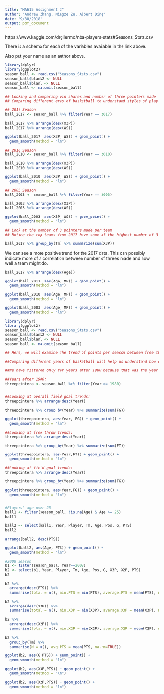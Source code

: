 ```yaml
---
title: "MA615 Assignment 3"
author: "Andrew Zhang, Ningze Zu, Albert Ding"
date: "9/30/2018"
output: pdf_document
---
```


https://www.kaggle.com/drgilermo/nba-players-stats#Seasons_Stats.csv

There is a schema for each of the variables available in the link above.

Also put your name as an author above.

```r
library(dplyr)
library(ggplot2)
season_ball <- read.csv("Seasons_Stats.csv")
season_ball$blank2 <- NULL
season_ball$blanl <- NULL
season_ball <- na.omit(season_ball)

## Looking and comparing win shares and number of three pointers made
## Comparing different eras of basketball to understand styles of play

## 2017 Season
ball_2017 <- season_ball %>% filter(Year == 2017)

ball_2017 %>% arrange(desc(X3P))
ball_2017 %>% arrange(desc(WS))

ggplot(ball_2017, aes(X3P, WS)) + geom_point() +
  geom_smooth(method = "lm")

## 2010 Season
ball_2010 <- season_ball %>% filter(Year == 2010)

ball_2010 %>% arrange(desc(X3P))
ball_2010 %>% arrange(desc(WS))

ggplot(ball_2010, aes(X3P, WS)) + geom_point() +
  geom_smooth(method = "lm")

## 2003 Season
ball_2003 <- season_ball %>% filter(Year == 2003)

ball_2003 %>% arrange(desc(X3P))
ball_2003 %>% arrange(desc(WS))

ggplot(ball_2003, aes(X3P, WS)) + geom_point() +
  geom_smooth(method = "lm")

## Look at the number of 3 pointers made per team
## Notice the top teams from 2017 have some of the highest number of 3 pointers made

ball_2017 %>% group_by(Tm) %>% summarize(sum(X3P))
```

We can see a more positive trend for the 2017 data. This can possibly indicate more of a correlation between number of threes made and how well a team might do.

```r
ball_2017 %>% arrange(desc(Age))

ggplot(ball_2017, aes(Age, MP)) + geom_point() +
  geom_smooth(method = "lm")

ggplot(ball_2010, aes(Age, MP)) + geom_point() +
  geom_smooth(method = "lm")

ggplot(ball_2003, aes(Age, MP)) + geom_point() +
  geom_smooth(method = "lm")
```

```r
library(dplyr)
library(ggplot2)
season_ball <- read.csv("Seasons_Stats.csv")
season_ball$blank2 <- NULL
season_ball$blanl <- NULL
season_ball <- na.omit(season_ball)

## Here, we will examine the trend of points per season between free throws and field goals. 

##Comparing different years of basketball will help us understand how offenses evolved in terms of scoring.  

##We have filtered only for years after 1980 because that was the year in which three pointers were first installed into the league, which we think may have affected the balance of offense. 

##Years after 1980:
threepointera <- season_ball %>% filter(Year >= 1980)


##Looking at overall field goal trends:
threepointera %>% arrange(desc(Year))

threepointera %>% group_by(Year) %>% summarize(sum(FG))

ggplot(threepointera, aes(Year, FG)) + geom_point() +
  geom_smooth(method = "lm")

##Looking at free throw trends:
threepointera %>% arrange(desc(Year))

threepointera %>% group_by(Year) %>% summarize(sum(FT))

ggplot(threepointera, aes(Year,FT)) + geom_point() +
  geom_smooth(method = "lm")

##Looking at field goal trends:
threepointera %>% arrange(desc(Year))

threepointera %>% group_by(Year) %>% summarize(sum(FG))

ggplot(threepointera, aes(Year,FG)) + geom_point() +
  geom_smooth(method = "lm")



```


```r
#Players' age over 25
ball1 <- filter(season_ball, !is.na(Age) & Age >= 25)
ball1

ball2 <- select(ball1, Year, Player, Tm, Age, Pos, G, PTS)
ball2

arrange(ball2, desc(PTS))

ggplot(ball2, aes(Age, PTS)) + geom_point() +
  geom_smooth(method = "lm")

#2008 Season
b1 <- filter(season_ball, Year==2008)
b2 <- select(b1, Year, Player, Tm, Age, Pos, G, X3P, X2P, PTS) 
b2

b2 %>%
  arrange(desc(PTS)) %>%
  summarise(total = n(), min.PTS = min(PTS), average.PTS = mean(PTS), max.PTS = max(PTS))

b2 %>%
  arrange(desc(X3P)) %>%
  summarise(total = n(), min.X3P = min(X3P), average.X3P = mean(X3P), max.X3P = max(X3P))

b2 %>%
  arrange(desc(X2P)) %>%
  summarise(total = n(), min.X2P = min(X2P), average.X2P = mean(X2P), max.X2P = max(X2P))
  
b2 %>%
  group_by(Tm) %>%
  summarise(N = n(), avg_PTS = mean(PTS, na.rm=TRUE)) 

ggplot(b2, aes(G,PTS)) + geom_point() + 
  geom_smooth(method = "lm")

ggplot(b2, aes(X3P,PTS)) + geom_point() + 
  geom_smooth(method = "lm")

ggplot(b2, aes(X2P,PTS)) + geom_point() + 
  geom_smooth(method = "lm")
```

